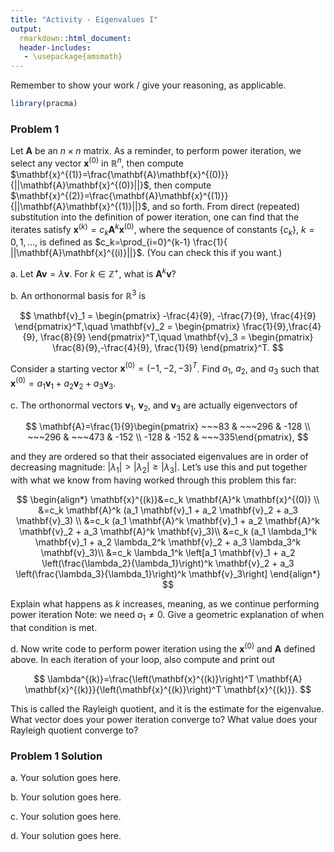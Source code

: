 ```yaml
---
title: "Activity - Eigenvalues I"
output:
  rmarkdown::html_document:
  header-includes:
   - \usepackage{amsmath}
---
```


Remember to show your work / give your reasoning, as applicable.

```r
library(pracma)
```

### Problem 1

Let $\mathbf{A}$ be an $n \times n$ matrix. As a reminder, to perform power iteration, we select any vector $\mathbf{x}^{(0)}$ in $\mathbb{R}^n$, then compute $\mathbf{x}^{(1)}=\frac{\mathbf{A}\mathbf{x}^{(0)}}{||\mathbf{A}\mathbf{x}^{(0)}||}$, then compute $\mathbf{x}^{(2)}=\frac{\mathbf{A}\mathbf{x}^{(1)}}{||\mathbf{A}\mathbf{x}^{(1)}||}$, and so forth. From direct (repeated) substitution into the definition of power iteration, one can find that the iterates satisfy $\mathbf{x}^{(k)}=c_k \mathbf{A}^k \mathbf{x}^{(0)}$, where the sequence of constants $\{c_k\}$, $k=0,1,\ldots$, is defined as $c_k=\prod_{i=0}^{k-1} \frac{1}{ ||\mathbf{A}\mathbf{x}^{(i)}||}$. (You can check this if you want.)

a\. Let $\mathbf{A}\mathbf{v}=\lambda\mathbf{v}$. For $k \in \mathbb{Z}^+$, what is $\mathbf{A}^k\mathbf{v}$?

b\. An orthonormal basis for $\mathbb{R}^3$ is 

$$
\mathbf{v}_1 = \begin{pmatrix} -\frac{4}{9}, -\frac{7}{9}, \frac{4}{9} \end{pmatrix}^T,\quad
\mathbf{v}_2 = \begin{pmatrix} \frac{1}{9},\frac{4}{9}, \frac{8}{9} \end{pmatrix}^T,\quad
\mathbf{v}_3 = \begin{pmatrix} \frac{8}{9},-\frac{4}{9}, \frac{1}{9} \end{pmatrix}^T.
$$

Consider a starting vector $\mathbf{x}^{(0)} = (-1, -2, -3)^T$. Find $a_1$, $a_2$, and $a_3$ such that $\mathbf{x}^{(0)}=a_1 \mathbf{v}_1 + a_2 \mathbf{v}_2 + a_3 \mathbf{v}_3$.

c\.  The orthonormal vectors $\mathbf{v}_1$, $\mathbf{v}_2$, and $\mathbf{v}_3$ are actually eigenvectors of

$$
\mathbf{A}=\frac{1}{9}\begin{pmatrix} ~~~83 & ~~~296 & -128 \\ ~~~296 & ~~~473 & -152 \\ -128 & -152 & ~~~335\end{pmatrix},
$$

and they are ordered so that their associated eigenvalues are in order of decreasing magnitude: $|\lambda_1| > |\lambda_2| \geq |\lambda_3|$. Let's use this and put together with what we know from having worked through this problem this far:

$$
\begin{align*}
\mathbf{x}^{(k)}&=c_k \mathbf{A}^k \mathbf{x}^{(0)} \\ &=c_k \mathbf{A}^k (a_1 \mathbf{v}_1 + a_2 \mathbf{v}_2 + a_3 \mathbf{v}_3) \\ &=c_k (a_1 \mathbf{A}^k \mathbf{v}_1 + a_2 \mathbf{A}^k \mathbf{v}_2 + a_3 \mathbf{A}^k \mathbf{v}_3)\\
&=c_k (a_1 \lambda_1^k \mathbf{v}_1 + a_2 \lambda_2^k \mathbf{v}_2 + a_3 \lambda_3^k \mathbf{v}_3)\\ &=c_k \lambda_1^k \left[a_1 \mathbf{v}_1 + a_2 \left(\frac{\lambda_2}{\lambda_1}\right)^k \mathbf{v}_2 + a_3 \left(\frac{\lambda_3}{\lambda_1}\right)^k \mathbf{v}_3\right]
\end{align*}
$$

Explain what happens as $k$ increases, meaning, as we continue performing power iteration Note: we need $a_1 \neq 0$. Give a geometric explanation of when that condition is met.

d.\ Now write code to perform power iteration using the $\mathbf{x}^{(0)}$ and $\mathbf{A}$ defined above. In each iteration of your loop, also compute and print out

$$
\lambda^{(k)}=\frac{\left(\mathbf{x}^{(k)}\right)^T \mathbf{A} \mathbf{x}^{(k)}}{\left(\mathbf{x}^{(k)}\right)^T \mathbf{x}^{(k)}}.
$$

This is called the Rayleigh quotient, and it is the estimate for the eigenvalue. What vector does your power iteration converge to? What value does your Rayleigh quotient converge to?

### Problem 1 Solution

a\. Your solution goes here.

b\. Your solution goes here.

c\. Your solution goes here.

d\. Your solution goes here.